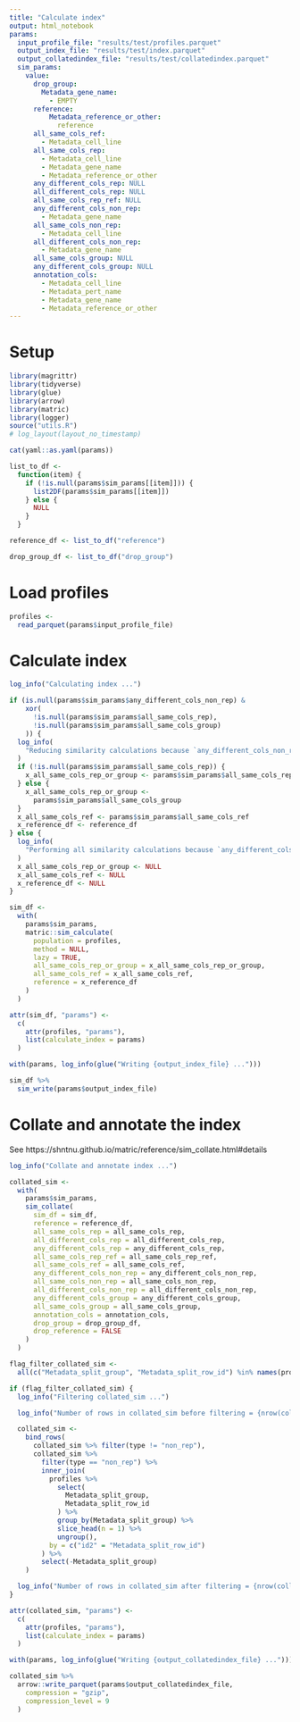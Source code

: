 ```yaml
---
title: "Calculate index"
output: html_notebook
params:
  input_profile_file: "results/test/profiles.parquet"
  output_index_file: "results/test/index.parquet"
  output_collatedindex_file: "results/test/collatedindex.parquet"
  sim_params:
    value:
      drop_group:
        Metadata_gene_name:
          - EMPTY
      reference:
          Metadata_reference_or_other:
            reference
      all_same_cols_ref:
        - Metadata_cell_line
      all_same_cols_rep:
        - Metadata_cell_line
        - Metadata_gene_name
        - Metadata_reference_or_other
      any_different_cols_rep: NULL
      all_different_cols_rep: NULL
      all_same_cols_rep_ref: NULL
      any_different_cols_non_rep: 
        - Metadata_gene_name
      all_same_cols_non_rep: 
        - Metadata_cell_line
      all_different_cols_non_rep:  
        - Metadata_gene_name
      all_same_cols_group: NULL
      any_different_cols_group: NULL
      annotation_cols:
        - Metadata_cell_line
        - Metadata_pert_name
        - Metadata_gene_name
        - Metadata_reference_or_other
---
```


# Setup

```r
library(magrittr)
library(tidyverse)
library(glue)
library(arrow)
library(matric)
library(logger)
source("utils.R")
# log_layout(layout_no_timestamp)
```


```r
cat(yaml::as.yaml(params))
```


```r
list_to_df <-
  function(item) {
    if (!is.null(params$sim_params[[item]])) {
      list2DF(params$sim_params[[item]])
    } else {
      NULL
    }
  }

reference_df <- list_to_df("reference")

drop_group_df <- list_to_df("drop_group")
```

# Load profiles

```r
profiles <-
  read_parquet(params$input_profile_file)
```

# Calculate index

```r
log_info("Calculating index ...")

if (is.null(params$sim_params$any_different_cols_non_rep) &
    xor(
      !is.null(params$sim_params$all_same_cols_rep),
      !is.null(params$sim_params$all_same_cols_group)
    )) {
  log_info(
    "Reducing similarity calculations because `any_different_cols_non_rep` is NULL and only one of `all_same_cols_rep` and `all_same_cols_group` are specified..."
  )
  if (!is.null(params$sim_params$all_same_cols_rep)) {
    x_all_same_cols_rep_or_group <- params$sim_params$all_same_cols_rep
  } else {
    x_all_same_cols_rep_or_group <-
      params$sim_params$all_same_cols_group
  }
  x_all_same_cols_ref <- params$sim_params$all_same_cols_ref
  x_reference_df <- reference_df
} else {
  log_info(
    "Performing all similarity calculations because `any_different_cols_non_rep` is not NULL or both `all_same_cols_rep` and `all_same_cols_group` are specified...."
  )
  x_all_same_cols_rep_or_group <- NULL
  x_all_same_cols_ref <- NULL
  x_reference_df <- NULL
}

sim_df <-
  with(
    params$sim_params,
    matric::sim_calculate(
      population = profiles,
      method = NULL,
      lazy = TRUE,
      all_same_cols_rep_or_group = x_all_same_cols_rep_or_group,
      all_same_cols_ref = x_all_same_cols_ref,
      reference = x_reference_df
    )
  )
```


```r
attr(sim_df, "params") <-
  c(
    attr(profiles, "params"),
    list(calculate_index = params)
  )
```


```r
with(params, log_info(glue("Writing {output_index_file} ...")))

sim_df %>%
  sim_write(params$output_index_file)
```

# Collate and annotate the index

See https://shntnu.github.io/matric/reference/sim_collate.html#details

```r
log_info("Collate and annotate index ...")

collated_sim <-
  with(
    params$sim_params,
    sim_collate(
      sim_df = sim_df,
      reference = reference_df,
      all_same_cols_rep = all_same_cols_rep,
      all_different_cols_rep = all_different_cols_rep,
      any_different_cols_rep = any_different_cols_rep,
      all_same_cols_rep_ref = all_same_cols_rep_ref,
      all_same_cols_ref = all_same_cols_ref,
      any_different_cols_non_rep = any_different_cols_non_rep,
      all_same_cols_non_rep = all_same_cols_non_rep,
      all_different_cols_non_rep = all_different_cols_non_rep,
      any_different_cols_group = any_different_cols_group,
      all_same_cols_group = all_same_cols_group,
      annotation_cols = annotation_cols,
      drop_group = drop_group_df,
      drop_reference = FALSE
    )
  )
```


```r
flag_filter_collated_sim <-
  all(c("Metadata_split_group", "Metadata_split_row_id") %in% names(profiles))

if (flag_filter_collated_sim) {
  log_info("Filtering collated_sim ...")

  log_info("Number of rows in collated_sim before filtering = {nrow(collated_sim)}")

  collated_sim <-
    bind_rows(
      collated_sim %>% filter(type != "non_rep"),
      collated_sim %>%
        filter(type == "non_rep") %>%
        inner_join(
          profiles %>%
            select(
              Metadata_split_group,
              Metadata_split_row_id
            ) %>%
            group_by(Metadata_split_group) %>%
            slice_head(n = 1) %>%
            ungroup(),
          by = c("id2" = "Metadata_split_row_id")
        ) %>%
        select(-Metadata_split_group)
    )

  log_info("Number of rows in collated_sim after filtering = {nrow(collated_sim)}")
}
```


```r
attr(collated_sim, "params") <-
  c(
    attr(profiles, "params"),
    list(calculate_index = params)
  )
```


```r
with(params, log_info(glue("Writing {output_collatedindex_file} ...")))

collated_sim %>%
  arrow::write_parquet(params$output_collatedindex_file,
    compression = "gzip",
    compression_level = 9
  )
```
